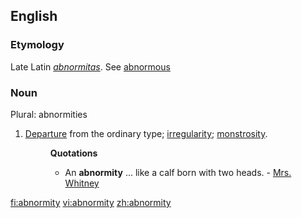 ==English==

===Etymology===
Late Latin ''[[abnormitas]]''. See [[abnormous]]
===Noun===
Plural: abnormities
#[[Departure]] from the ordinary type; [[irregularity]]; [[monstrosity]].
#:'''Quotations'''
#:*An '''abnormity''' ... like a calf born with two heads. - [[Mrs. Whitney]]

[[fi:abnormity]]
[[vi:abnormity]]
[[zh:abnormity]]